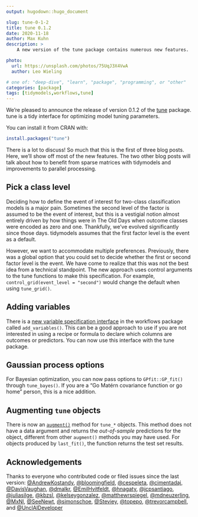 ```yaml
---
output: hugodown::hugo_document

slug: tune-0-1-2
title: tune 0.1.2
date: 2020-11-18
author: Max Kuhn
description: >
    A new version of the tune package contains numerous new features. 

photo:
  url: https://unsplash.com/photos/75UqJ3X4VwA
  author: Leo Wieling

# one of: "deep-dive", "learn", "package", "programming", or "other"
categories: [package] 
tags: [tidymodels,workflows,tune]
---
```


<!--
TODO:
* [ ] Pick category and tags (see existing with `post_tags()`)
* [ ] Find photo & update yaml metadata
* [ ] Create `thumbnail-sq.jpg`; height and width should be equal
* [ ] Create `thumbnail-wd.jpg`; width should be >5x height
* [ ] `hugodown::use_tidy_thumbnail()`
* [ ] Add intro sentence
* [ ] `use_tidy_thanks()`
-->

We're pleased to announce the release of version 0.1.2 of the [tune](https://tune.tidymodels.org/) package. tune is a tidy interface for optimizing model tuning parameters. 

You can install it from CRAN with:

```r
install.packages("tune")
```

There is a lot to discuss! So much that this is the first of three blog posts. Here, we'll show off most of the new features. The two other blog posts will talk about how to benefit from sparse matrices with tidymodels and improvements to parallel processing. 

## Pick a class level

Deciding how to define the event of interest for two-class classification models is a major pain. Sometimes the second level of the factor is assumed to be the event of interest, but this is a vestigial notion almost entirely driven by how things were in The Old Days when outcome classes were encoded as zero and one. Thankfully, we've evolved significantly since those days. tidymodels assumes that the first factor level is the event as a default. 

However, we want to accommodate multiple preferences. Previously, there was a global option that you could set to decide whether the first or second factor level is the event. We have come to realize that this was not the best idea from a technical standpoint. The new approach uses control arguments to the tune functions to make this specification. For example, `control_grid(event_level = "second")` would change the default when using `tune_grid()`. 

## Adding variables 

There is a [new variable specification interface](https://workflows.tidymodels.org/reference/add_variables.html) in the workflows package called `add_variables()`. This can be a good approach to use if you are not interested in using a recipe or formula to declare which columns are outcomes or predictors. You can now use this interface with the tune package. 

## Gaussian process options

For Bayesian optimization, you can now pass options to `GPfit::GP_fit()` through `tune_bayes()`. If you are a "Go Matérn covariance function or go home" person, this is a nice addition. 

## Augmenting `tune` objects

There is now an [`augment()`](https://broom.tidymodels.org/articles/broom.html) method for `tune_*` objects. This method does not have a data argument and returns the _out-of-sample_ predictions for the object, different from other `augment()` methods you may have used. For objects produced by `last_fit()`, the function returns the test set results. 

## Acknowledgements

Thanks to everyone who contributed code or filed issues since the last version: [&#x0040;AndrewKostandy](https://github.com/AndrewKostandy), [&#x0040;bloomingfield](https://github.com/bloomingfield), [&#x0040;cespeleta](https://github.com/cespeleta), [&#x0040;cimentadaj](https://github.com/cimentadaj), [&#x0040;DavisVaughan](https://github.com/DavisVaughan), [&#x0040;dmalkr](https://github.com/dmalkr), [&#x0040;EmilHvitfeldt](https://github.com/EmilHvitfeldt), [&#x0040;hnagaty](https://github.com/hnagaty), [&#x0040;jcpsantiago](https://github.com/jcpsantiago), [&#x0040;juliasilge](https://github.com/juliasilge), [&#x0040;kbzsl](https://github.com/kbzsl), [&#x0040;kelseygonzalez](https://github.com/kelseygonzalez), [&#x0040;matthewrspiegel](https://github.com/matthewrspiegel), [&#x0040;mdneuzerling](https://github.com/mdneuzerling), [&#x0040;MxNl](https://github.com/MxNl), [&#x0040;SeeNewt](https://github.com/SeeNewt), [&#x0040;simonschoe](https://github.com/simonschoe), [&#x0040;Steviey](https://github.com/Steviey), [&#x0040;topepo](https://github.com/topepo), [&#x0040;trevorcampbell](https://github.com/trevorcampbell), and [&#x0040;UnclAlDeveloper](https://github.com/UnclAlDeveloper)
